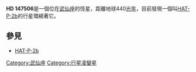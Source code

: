 {{Starbox begin 
| name = HD 147506
}} 
{{Starbox observe 
| epoch = [[J2000.0|J2000.0]]
| constell = [[武仙座|武仙座]]
| ra =  {{RA|16|20|36.36}}
| dec = {{DEC|+41|02|53.1}}
| appmag_v = +8.7
}} 
{{Starbox character 
| class = F8V
| b-v = ?
| u-b = ?
| variable = none
}} 
{{Starbox astrometry 
| radial_v = ? 
| prop_mo_ra = −10.64
| prop_mo_dec = −29.70
| parallax = 7.39 
| p_error = 0.88
| dist_ly = 440
| dist_pc = 135 
| absmag_v = +3.04
}} 
{{Starbox detail 
| age = 2.7 ± 1.4 × 10<sup>9</sup>
| metal = +0.12 ± 0.08
| mass = 1.298 ± 0.1
| radius = 1.412 ± 0.04
| gravity = 4.33
| rotation = ?
| luminosity = 2.79
| temperature = 6290 ± 110
}} 
{{Starbox catalog 
| names = [[Henry_Draper_catalogue|HD]] 147506, [[Hipparcos_catalogue|HIP]] 80076
}}
{{Starbox end}}
'''HD 147506'''是一個位在[[武仙座|武仙座]]的恆星，距離地球440[[光年|光年]]，目前發現一個叫[[HAT-P-2b|HAT-P-2b]]的行星環繞著它。

== 參見 ==
* [[HAT-P-2b|HAT-P-2b]]

{{Star-stub}}

[[Category:武仙座|Category:武仙座]]
[[Category:行星凌變星|Category:行星凌變星]]